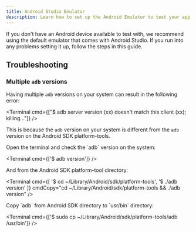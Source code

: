 ```yaml
---
title: Android Studio Emulator
description: Learn how to set up the Android Emulator to test your app on a virtual Android device.
---
```



If you don't have an Android device available to test with, we recommend using the default emulator that comes with Android Studio. If you run into any problems setting it up, follow the steps in this guide.

<AndroidStudioEnvironmentInstructions />

<AndroidStudioInstructions />

<AndroidEmulatorInstructions />

## Troubleshooting

### Multiple `adb` versions

Having multiple `adb` versions on your system can result in the following error:

<Terminal cmd={["$ adb server version (xx) doesn't match this client (xx); killing..."]} />

This is because the `adb` version on your system is different from the `adb` version on the Android SDK platform-tools.

<Step label="1">
Open the terminal and check the `adb` version on the system:

<Terminal cmd={['$ adb version']} />
</Step>

<Step label="2">
And from the Android SDK platform-tool directory:

<Terminal cmd={[
  '$ cd ~/Library/Android/sdk/platform-tools',
  '$ ./adb version'
]} cmdCopy="cd ~/Library/Android/sdk/platform-tools && ./adb version" />
</Step>

<Step label="3">
Copy `adb` from Android SDK directory to `usr/bin` directory:

<Terminal cmd={['$ sudo cp ~/Library/Android/sdk/platform-tools/adb /usr/bin']} />
</Step>
